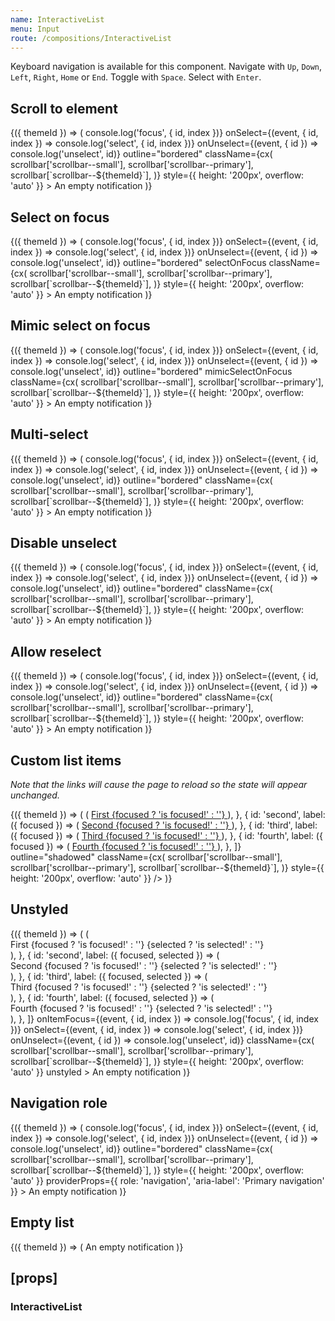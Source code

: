 ```yaml
---
name: InteractiveList
menu: Input
route: /compositions/InteractiveList
---
```



<PageTitle title="InteractiveList" src="compositions/InteractiveList" />

Keyboard navigation is available for this component. Navigate with `Up`, `Down`, `Left`, `Right`, `Home` or `End`. Toggle with `Space`. Select with `Enter`.

## Scroll to element

<Playground>
  <ThemeWrapper withThemeId>
    {({ themeId }) => (
      <InteractiveList
        initialSelected="violet-red"
        items={options}
        onItemFocus={(event, { id, index }) => console.log('focus', { id, index })}
        onSelect={(event, { id, index }) => console.log('select', { id, index })}
        onUnselect={(event, { id }) => console.log('unselect', id)}
        outline="bordered"
        className={cx(
          scrollbar['scrollbar--small'],
          scrollbar['scrollbar--primary'],
          scrollbar[`scrollbar--${themeId}`],
        )}
        style={{ height: '200px', overflow: 'auto' }}
      >
        An empty notification
      </InteractiveList>
    )}
  </ThemeWrapper>
</Playground>

## Select on focus

<Playground>
  <ThemeWrapper withThemeId>
    {({ themeId }) => (
      <InteractiveList
        initialSelected="red"
        items={options}
        onItemFocus={(event, { id, index }) => console.log('focus', { id, index })}
        onSelect={(event, { id, index }) => console.log('select', { id, index })}
        onUnselect={(event, { id }) => console.log('unselect', id)}
        outline="bordered"
        selectOnFocus
        className={cx(
          scrollbar['scrollbar--small'],
          scrollbar['scrollbar--primary'],
          scrollbar[`scrollbar--${themeId}`],
        )}
        style={{ height: '200px', overflow: 'auto' }}
      >
        An empty notification
      </InteractiveList>
    )}
  </ThemeWrapper>
</Playground>

## Mimic select on focus

<Playground>
  <ThemeWrapper withThemeId>
    {({ themeId }) => (
      <InteractiveList
        initialSelected="red"
        items={options}
        onItemFocus={(event, { id, index }) => console.log('focus', { id, index })}
        onSelect={(event, { id, index }) => console.log('select', { id, index })}
        onUnselect={(event, { id }) => console.log('unselect', id)}
        outline="bordered"
        mimicSelectOnFocus
        className={cx(
          scrollbar['scrollbar--small'],
          scrollbar['scrollbar--primary'],
          scrollbar[`scrollbar--${themeId}`],
        )}
        style={{ height: '200px', overflow: 'auto' }}
      >
        An empty notification
      </InteractiveList>
    )}
  </ThemeWrapper>
</Playground>

## Multi-select

<Playground>
  <ThemeWrapper withThemeId>
    {({ themeId }) => (
      <InteractiveList
        allowMultiSelect
        initialSelected={['violet-red']}
        items={options}
        onItemFocus={(event, { id, index }) => console.log('focus', { id, index })}
        onSelect={(event, { id, index }) => console.log('select', { id, index })}
        onUnselect={(event, { id }) => console.log('unselect', id)}
        outline="bordered"
        className={cx(
          scrollbar['scrollbar--small'],
          scrollbar['scrollbar--primary'],
          scrollbar[`scrollbar--${themeId}`],
        )}
        style={{ height: '200px', overflow: 'auto' }}
      >
        An empty notification
      </InteractiveList>
    )}
  </ThemeWrapper>
</Playground>

## Disable unselect

<Playground>
  <ThemeWrapper withThemeId>
    {({ themeId }) => (
      <InteractiveList
        disableUnselect
        initialSelected="red"
        items={options}
        onItemFocus={(event, { id, index }) => console.log('focus', { id, index })}
        onSelect={(event, { id, index }) => console.log('select', { id, index })}
        onUnselect={(event, { id }) => console.log('unselect', id)}
        outline="bordered"
        className={cx(
          scrollbar['scrollbar--small'],
          scrollbar['scrollbar--primary'],
          scrollbar[`scrollbar--${themeId}`],
        )}
        style={{ height: '200px', overflow: 'auto' }}
      >
        An empty notification
      </InteractiveList>
    )}
  </ThemeWrapper>
</Playground>

## Allow reselect

<Playground>
  <ThemeWrapper withThemeId>
    {({ themeId }) => (
      <InteractiveList
        allowReselect
        disableUnselect
        initialSelected="red"
        items={options}
        onItemFocus={(event, { id, index }) => console.log('focus', { id, index })}
        onSelect={(event, { id, index }) => console.log('select', { id, index })}
        onUnselect={(event, { id }) => console.log('unselect', id)}
        outline="bordered"
        className={cx(
          scrollbar['scrollbar--small'],
          scrollbar['scrollbar--primary'],
          scrollbar[`scrollbar--${themeId}`],
        )}
        style={{ height: '200px', overflow: 'auto' }}
      >
        An empty notification
      </InteractiveList>
    )}
  </ThemeWrapper>
</Playground>

## Custom list items

_Note that the links will cause the page to reload so the state will appear unchanged._

<Playground>
  <ThemeWrapper withThemeId>
    {({ themeId }) => (
      <InteractiveList
        items={[
          {
            id: 'first',
            label: ({ focused }) => (
              <a href="#linked" style={{ color: 'currentColor', display: 'block', height: '60px' }}>
                First {focused ? 'is focused!' : ''}
              </a>
            ),
          },
          {
            id: 'second',
            label: ({ focused }) => (
              <a href="#linked" style={{ color: 'currentColor', display: 'block', height: '60px' }}>
                Second {focused ? 'is focused!' : ''}
              </a>
            ),
          },
          {
            id: 'third',
            label: ({ focused }) => (
              <a href="#linked" style={{ color: 'currentColor', display: 'block', height: '60px' }}>
                Third {focused ? 'is focused!' : ''}
              </a>
            ),
          },
          {
            id: 'fourth',
            label: ({ focused }) => (
              <a href="#linked" style={{ color: 'currentColor', display: 'block', height: '60px' }}>
                Fourth {focused ? 'is focused!' : ''}
              </a>
            ),
          },
        ]}
        outline="shadowed"
        className={cx(
          scrollbar['scrollbar--small'],
          scrollbar['scrollbar--primary'],
          scrollbar[`scrollbar--${themeId}`],
        )}
        style={{ height: '200px', overflow: 'auto' }}
      />
    )}
  </ThemeWrapper>
</Playground>

## Unstyled

<Playground>
  <ThemeWrapper withThemeId>
    {({ themeId }) => (
      <InteractiveList
        initialSelected="red"
        items={[
          {
            id: 'first',
            label: ({ focused, selected }) => (
              <div style={{ color: 'currentColor', display: 'block', height: '20px' }}>
                First {focused ? 'is focused!' : ''} {selected ? 'is selected!' : ''}
              </div>
            ),
          },
          {
            id: 'second',
            label: ({ focused, selected }) => (
              <div style={{ color: 'currentColor', display: 'block', height: '20px' }}>
                Second {focused ? 'is focused!' : ''} {selected ? 'is selected!' : ''}
              </div>
            ),
          },
          {
            id: 'third',
            label: ({ focused, selected }) => (
              <div style={{ color: 'currentColor', display: 'block', height: '20px' }}>
                Third {focused ? 'is focused!' : ''} {selected ? 'is selected!' : ''}
              </div>
            ),
          },
          {
            id: 'fourth',
            label: ({ focused, selected }) => (
              <div style={{ color: 'currentColor', display: 'block', height: '20px' }}>
                Fourth {focused ? 'is focused!' : ''} {selected ? 'is selected!' : ''}
              </div>
            ),
          },
        ]}
        onItemFocus={(event, { id, index }) => console.log('focus', { id, index })}
        onSelect={(event, { id, index }) => console.log('select', { id, index })}
        onUnselect={(event, { id }) => console.log('unselect', id)}
        className={cx(
          scrollbar['scrollbar--small'],
          scrollbar['scrollbar--primary'],
          scrollbar[`scrollbar--${themeId}`],
        )}
        style={{ height: '200px', overflow: 'auto' }}
        unstyled
      >
        An empty notification
      </InteractiveList>
    )}
  </ThemeWrapper>
</Playground>

## Navigation role

<Playground>
  <ThemeWrapper withThemeId>
    {({ themeId }) => (
      <InteractiveList
        initialSelected="violet-red"
        items={options}
        onItemFocus={(event, { id, index }) => console.log('focus', { id, index })}
        onSelect={(event, { id, index }) => console.log('select', { id, index })}
        onUnselect={(event, { id }) => console.log('unselect', id)}
        outline="bordered"
        className={cx(
          scrollbar['scrollbar--small'],
          scrollbar['scrollbar--primary'],
          scrollbar[`scrollbar--${themeId}`],
        )}
        style={{ height: '200px', overflow: 'auto' }}
        providerProps={{ role: 'navigation', 'aria-label': 'Primary navigation' }}
      >
        An empty notification
      </InteractiveList>
    )}
  </ThemeWrapper>
</Playground>

## Empty list

<Playground>
  <ThemeWrapper withThemeId>
    {({ themeId }) => (
      <InteractiveList items={[]} outline="bordered">
        An empty notification
      </InteractiveList>
    )}
  </ThemeWrapper>
</Playground>

## \[props\]

### InteractiveList

<Props of={InteractiveList} />
